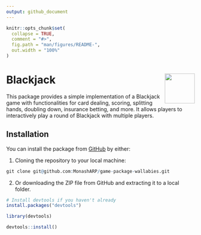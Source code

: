 ```yaml
---
output: github_document
---
```


<!-- README.md is generated from README.Rmd. Please edit that file -->

```r
knitr::opts_chunk$set(
  collapse = TRUE,
  comment = "#>",
  fig.path = "man/figures/README-",
  out.width = "100%"
)
```

# Blackjack <img src="man/figures/Blackjack.png" align="right" height="80" width="80" alt="" />

This package provides a simple implementation of a Blackjack game with functionalities for card dealing, scoring, splitting hands, doubling down, insurance betting, and more. It allows players to interactively play a round of Blackjack with multiple players.

## Installation
You can install the package from [GitHub](https://github.com/MonashARP/game-package-wallabies.git) by either:

1. Cloning the repository to your local machine:
```r
git clone git@github.com:MonashARP/game-package-wallabies.git
```

2. Or downloading the ZIP file from GitHub and extracting it to a local folder.

```r
# Install devtools if you haven't already
install.packages("devtools")

library(devtools)

devtools::install()

```





